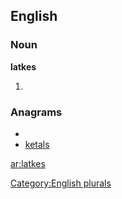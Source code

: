 
==English==

===Noun===
'''latkes'''

# {{plural of|[[latke]]}}

===Anagrams===
* {{alphagram|aeklst}}
* [[ketals#English|ketals]]

[[Category:English plurals]]

[[ar:latkes]]
